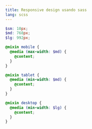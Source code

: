 ```yaml
---
title: Responsive design usando sass
lang: scss
---
```


```scss
$sm: 10px;
$md: 768px;
$lg: 992px;

@mixin mobile {
  @media (max-width: $md) {
    @content;
  }
}

@mixin tablet {
  @media (min-width: $md) {
    @content;
  }
}

@mixin desktop {
  @media (min-width: $lg) {
    @content;
  }
}
```
